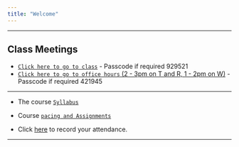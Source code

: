```yaml
---
title: "Welcome"
---
```


***

## **Class Meetings**

* [`Click here to go to class`](https://appstate.zoom.us/j/92298456939?pwd=cXNYZkxxaXdNcnZpclFuaDlqVXRlQT09) - Passcode if required 929521
* [`Click here to go to office hours` (2 - 3pm on T and R, 1 - 2pm on W)]( https://appstate.zoom.us/j/96528317992?pwd=YTZyc0lndWs5L2x4UzR5dDVSMk5JQT09) - Passcode if required 421945

***

* The course [`Syllabus`](./Syllabus/STT4880SP2021Syllabus.html) 

* Course [`pacing and Assignments`](./Assignments/Assignments.html) 

* Click [here](https://forms.gle/2AYwnfcoVBcT1dcH9) to record your attendance.


***




